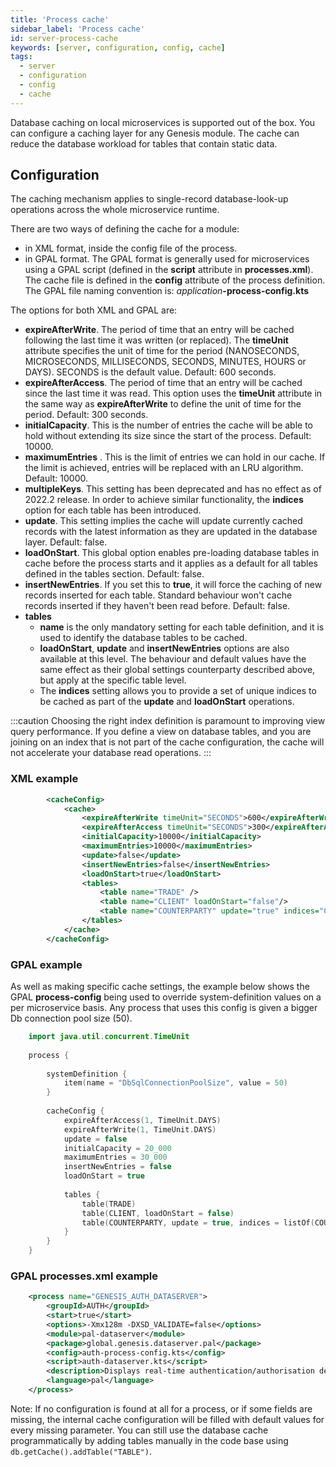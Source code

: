 ```yaml
---
title: 'Process cache'
sidebar_label: 'Process cache'
id: server-process-cache
keywords: [server, configuration, config, cache]
tags:
  - server
  - configuration
  - config
  - cache
---
```



Database caching on local microservices is supported out of the box. You can configure a caching layer for any Genesis module. The cache can reduce the database workload for tables that contain static data.

## Configuration

The caching mechanism applies to single-record database-look-up operations across the whole microservice runtime.

There are two ways of defining the cache for a module:

* in XML format, inside the config file of the process.
* in GPAL format. The GPAL format is generally used for microservices using a GPAL script (defined in the **script** attribute in **processes.xml**). The cache file is defined in the **config** attribute of the process definition. The GPAL file naming convention is: _application_**-process-config.kts**

The options for both XML and GPAL are:

* **expireAfterWrite**. The period of time that an entry will be cached following the last time it was written (or replaced). The **timeUnit** attribute specifies the unit of time for the period (NANOSECONDS, MICROSECONDS, MILLISECONDS, SECONDS, MINUTES, HOURS or DAYS). SECONDS is the default value. Default: 600 seconds.
* **expireAfterAccess**. The period of time that an entry will be cached since the last time it was read. This option uses the **timeUnit** attribute in the same way as **expireAfterWrite** to define the unit of time for the period. Default: 300 seconds.
* **initialCapacity**. This is the number of entries the cache will be able to hold without extending its size since the start of the process. Default: 10000.
* **maximumEntries** . This is the limit of entries we can hold in our cache. If the limit is achieved, entries will be replaced with an LRU algorithm. Default: 10000.
* **multipleKeys**. This setting has been deprecated and has no effect as of 2022.2 release. In order to achieve similar functionality, the **indices** option for each table has been introduced.
* **update**. This setting implies the cache will update currently cached records with the latest information as they are updated in the database layer. Default: false.
* **loadOnStart**. This global option enables pre-loading database tables in cache before the process starts and it applies as a default for all tables defined in the tables section. Default: false.
* **insertNewEntries**. If you set this to **true**, it will force the caching of new records inserted for each table. Standard behaviour won't cache records inserted if they haven't been read before. Default: false.
* **tables**
  * **name** is the only mandatory setting for each table definition, and it is used to identify the database tables to be cached.
  * **loadOnStart**, **update** and **insertNewEntries** options are also available at this level. The behaviour and default values have the same effect as their global settings counterparty described above, but apply at the specific table level.
  * The **indices** setting allows you to provide a set of unique indices to be cached as part of the **update** and **loadOnStart** operations.

:::caution
Choosing the right index definition is paramount to improving view query performance. If you define a view on database tables, and you are joining on an index that is not part of the cache configuration, the cache will not accelerate your database read operations.
:::

### XML example
```xml
        <cacheConfig>
    		<cache>
    			<expireAfterWrite timeUnit="SECONDS">600</expireAfterWrite>
    			<expireAfterAccess timeUnit="SECONDS">300</expireAfterAccess>
    			<initialCapacity>10000</initialCapacity>
    			<maximumEntries>10000</maximumEntries>
    			<update>false</update>
    			<insertNewEntries>false</insertNewEntries>
                <loadOnStart>true</loadOnStart>
    			<tables>
    				<table name="TRADE" />
    				<table name="CLIENT" loadOnStart="false"/>
                    <table name="COUNTERPARTY" update="true" indices="COUNTERPARTY_BY_ID|COUNTERPARTY_BY_LONG_NAME" insertNewEntries="true"/>
    			</tables>
    		</cache>
    	</cacheConfig>
```
### GPAL example
As well as making specific cache settings, the example below shows the GPAL **process-config** being used to override system-definition values on a per microservice basis. Any process that uses this config is given a bigger Db connection pool size (50).

```kotlin
    import java.util.concurrent.TimeUnit
    
    process {
    
        systemDefinition {
            item(name = "DbSqlConnectionPoolSize", value = 50)
        }
    
        cacheConfig {
            expireAfterAccess(1, TimeUnit.DAYS)
            expireAfterWrite(1, TimeUnit.DAYS)
            update = false
            initialCapacity = 20_000
            maximumEntries = 30_000
            insertNewEntries = false
            loadOnStart = true
    
            tables {
                table(TRADE)
                table(CLIENT, loadOnStart = false)
                table(COUNTERPARTY, update = true, indices = listOf(COUNTERPARTY.BY_ID, COUNTERPARTY.BY_LONG_NAME), insertNewEntries = true)
            }
        }
    }
```

### GPAL processes.xml example
```xml
    <process name="GENESIS_AUTH_DATASERVER">
        <groupId>AUTH</groupId>
        <start>true</start>
        <options>-Xmx128m -DXSD_VALIDATE=false</options>
        <module>pal-dataserver</module>
        <package>global.genesis.dataserver.pal</package>
        <config>auth-process-config.kts</config>
        <script>auth-dataserver.kts</script>
        <description>Displays real-time authentication/authorisation details</description>
        <language>pal</language>
    </process>
```

Note: If no configuration is found at all for a process, or if some fields are missing, the internal cache configuration will be filled with default values for every missing parameter. You can still use the database cache programmatically by adding tables manually in the code base using ```db.getCache().addTable("TABLE")```.
